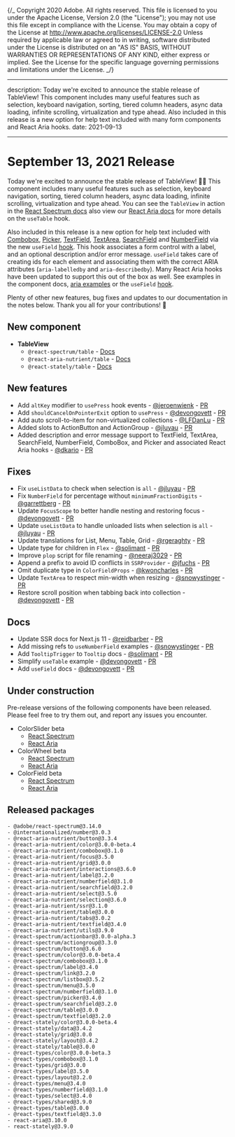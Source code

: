 {/_ Copyright 2020 Adobe. All rights reserved.
This file is licensed to you under the Apache License, Version 2.0 (the "License");
you may not use this file except in compliance with the License. You may obtain a copy
of the License at http://www.apache.org/licenses/LICENSE-2.0
Unless required by applicable law or agreed to in writing, software distributed under
the License is distributed on an "AS IS" BASIS, WITHOUT WARRANTIES OR REPRESENTATIONS
OF ANY KIND, either express or implied. See the License for the specific language
governing permissions and limitations under the License. _/}


---

description: Today we're excited to announce the stable release of TableView! This component includes many useful features such as selection, keyboard navigation, sorting, tiered column headers, async data loading, infinite scrolling, virtualization and type ahead. Also included in this release is a new option for help text included with many form components and React Aria hooks.
date: 2021-09-13

---

# September 13, 2021 Release

Today we're excited to announce the stable release of TableView! 🚀🚀 This component includes many useful features such as selection, keyboard navigation, sorting, tiered column headers,
async data loading, infinite scrolling, virtualization and type ahead. You can see the `TableView` in action in the [React Spectrum docs](https://react-spectrum.adobe.com/react-spectrum/TableView.html) also view our [React Aria docs](https://react-spectrum.adobe.com/react-aria/useTable.html) for more details on the `useTable` hook.

Also included in this release is a new option for help text included with [Combobox](https://react-spectrum.adobe.com/react-spectrum/ComboBox.html#help-text), [Picker](https://react-spectrum.adobe.com/react-spectrum/Picker.html#help-text), [TextField](https://react-spectrum.adobe.com/react-spectrum/TextField.html#help-text), [TextArea](https://react-spectrum.adobe.com/react-spectrum/TextArea.html#help-text), [SearchField](https://react-spectrum.adobe.com/react-spectrum/SearchField.html#help-text) and [NumberField](https://react-spectrum.adobe.com/react-spectrum/NumberField.html#help-text) via the new `useField` [hook](https://react-spectrum.adobe.com/react-aria/useField.html). This hook associates a form control with a label, and an optional description and/or error message. `useField` takes care of creating ids for each element and associating them with the correct ARIA attributes (`aria-labelledby` and `aria-describedby`). Many React Aria hooks have been updated to support this out of the box as well. See examples in the component docs, [aria examples](https://react-spectrum.adobe.com/react-aria/useTextField.html#example) or the `useField` [hook](https://react-spectrum.adobe.com/react-aria/useField.html).

Plenty of other new features, bug fixes and updates to our documentation in the notes below. Thank you all for your contributions! 🤩

## New component

- **TableView**
  - `@react-spectrum/table` - [Docs](https://react-spectrum.adobe.com/react-spectrum/TableView.html)
  - `@react-aria-nutrient/table` - [Docs](https://react-spectrum.adobe.com/react-aria/useTable.html)
  - `@react-stately/table` - [Docs](https://react-spectrum.adobe.com/react-stately/useTableState.html)

## New features

- Add `altKey` modifier to `usePress` hook events - [@jeroenwienk](https://github.com/jeroenwienk) - [PR](https://github.com/adobe/react-spectrum/pull/2240)
- Add `shouldCancelOnPointerExit` option to `usePress` - [@devongovett](https://github.com/devongovett) - [PR](https://github.com/adobe/react-spectrum/pull/2264)
- Add auto scroll-to-item for non-virtualized collections - [@LFDanLu](https://github.com/LFDanLu) - [PR](https://github.com/adobe/react-spectrum/pull/2232)
- Added slots to ActionButton and ActionGroup - [@jluyau](https://github.com/jluyau) - [PR](https://github.com/adobe/react-spectrum/pull/2238)
- Added description and error message support to TextField, TextArea, SearchField, NumberField, ComboBox, and Picker and associated React Aria hooks - [@dkario](https://github.com/dkario) - [PR](https://github.com/adobe/react-spectrum/pull/1846)

## Fixes

- Fix `useListData` to check when selection is `all` - [@jluyau](https://github.com/jluyau) - [PR](https://github.com/adobe/react-spectrum/pull/2206)
- Fix `NumberField` for percentage without `minimumFractionDigits` - [@garrettberg](https://github.com/garrettberg) - [PR](https://github.com/adobe/react-spectrum/pull/2224)
- Update `FocusScope` to better handle nesting and restoring focus - [@devongovett](https://github.com/devongovett) - [PR](https://github.com/adobe/react-spectrum/pull/2223)
- Update `useListData` to handle unloaded lists when selection is `all` - [@jluyau](https://github.com/jluyau) - [PR](https://github.com/adobe/react-spectrum/pull/2225)
- Update translations for List, Menu, Table, Grid - [@rgeraghty](https://github.com/rgeraghty) - [PR](https://github.com/adobe/react-spectrum/pull/2255)
- Update type for children in `Flex` - [@solimant](https://github.com/solimant) - [PR](https://github.com/adobe/react-spectrum/pull/2260)
- Improve `plop` script for file renaming - [@neeraj3029](https://github.com/neeraj3029) - [PR](https://github.com/adobe/react-spectrum/pull/2269)
- Append a prefix to avoid ID conflicts in `SSRProvider` - [@jfuchs](https://github.com/jfuchs) - [PR](https://github.com/adobe/react-spectrum/pull/2278)
- Omit duplicate type in `ColorFieldProps` - [@kwoncharles](https://github.com/kwoncharles) - [PR](https://github.com/adobe/react-spectrum/pull/2290)
- Update `TextArea` to respect min-width when resizing - [@snowystinger](https://github.com/snowystinger) - [PR](https://github.com/adobe/react-spectrum/pull/2311)
- Restore scroll position when tabbing back into collection - [@devongovett](https://github.com/devongovett) - [PR](https://github.com/adobe/react-spectrum/pull/2314)

## Docs

- Update SSR docs for Next.js 11 - [@reidbarber](https://github.com/reidbarber) - [PR](https://github.com/adobe/react-spectrum/pull/2215)
- Add missing refs to `useNumberField` examples - [@snowystinger](https://github.com/snowystinger) - [PR](https://github.com/adobe/react-spectrum/pull/2300)
- Add `TooltipTrigger` to `Tooltip` docs - [@solimant](https://github.com/solimant) - [PR](https://github.com/adobe/react-spectrum/pull/2303)
- Simplify `useTable` example - [@devongovett](https://github.com/devongovett) - [PR](https://github.com/adobe/react-spectrum/pull/2321)
- Add `useField` docs - [@devongovett](https://github.com/devongovett) - [PR](https://github.com/adobe/react-spectrum/pull/2302)

## Under construction

Pre-release versions of the following components have been released. Please feel free to try them out, and report any issues you encounter.

- ColorSlider beta
  - [React Spectrum](https://react-spectrum.adobe.com/react-spectrum/ColorSlider.html)
  - [React Aria](https://react-spectrum.adobe.com/react-aria/useColorSlider.html)
- ColorWheel beta
  - [React Spectrum](https://react-spectrum.adobe.com/react-spectrum/ColorWheel.html)
  - [React Aria](https://react-spectrum.adobe.com/react-aria/useColorWheel.html)
- ColorField beta
  - [React Spectrum](https://react-spectrum.adobe.com/react-spectrum/ColorField.html)
  - [React Aria](https://react-spectrum.adobe.com/react-aria/useColorField.html)

## Released packages

```
- @adobe/react-spectrum@3.14.0
- @internationalized/number@3.0.3
- @react-aria-nutrient/button@3.3.4
- @react-aria-nutrient/color@3.0.0-beta.4
- @react-aria-nutrient/combobox@3.1.0
- @react-aria-nutrient/focus@3.5.0
- @react-aria-nutrient/grid@3.0.0
- @react-aria-nutrient/interactions@3.6.0
- @react-aria-nutrient/label@3.2.0
- @react-aria-nutrient/numberfield@3.1.0
- @react-aria-nutrient/searchfield@3.2.0
- @react-aria-nutrient/select@3.5.0
- @react-aria-nutrient/selection@3.6.0
- @react-aria-nutrient/ssr@3.1.0
- @react-aria-nutrient/table@3.0.0
- @react-aria-nutrient/tabs@3.0.2
- @react-aria-nutrient/textfield@3.4.0
- @react-aria-nutrient/utils@3.9.0
- @react-spectrum/actionbar@3.0.0-alpha.3
- @react-spectrum/actiongroup@3.3.0
- @react-spectrum/button@3.6.0
- @react-spectrum/color@3.0.0-beta.4
- @react-spectrum/combobox@3.1.0
- @react-spectrum/label@3.4.0
- @react-spectrum/link@3.2.0
- @react-spectrum/listbox@3.5.2
- @react-spectrum/menu@3.5.0
- @react-spectrum/numberfield@3.1.0
- @react-spectrum/picker@3.4.0
- @react-spectrum/searchfield@3.2.0
- @react-spectrum/table@3.0.0
- @react-spectrum/textfield@3.2.0
- @react-stately/color@3.0.0-beta.4
- @react-stately/data@3.4.2
- @react-stately/grid@3.0.0
- @react-stately/layout@3.4.2
- @react-stately/table@3.0.0
- @react-types/color@3.0.0-beta.3
- @react-types/combobox@3.1.0
- @react-types/grid@3.0.0
- @react-types/label@3.5.0
- @react-types/layout@3.2.0
- @react-types/menu@3.4.0
- @react-types/numberfield@3.1.0
- @react-types/select@3.4.0
- @react-types/shared@3.9.0
- @react-types/table@3.0.0
- @react-types/textfield@3.3.0
- react-aria@3.10.0
- react-stately@3.9.0
```
